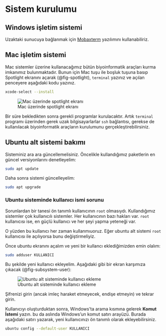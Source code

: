 # Sistem kurulumu


## Windows işletim sistemi

Uzaktaki sunucuya bağlanmak için [Mobaxterm](https://mobaxterm.mobatek.net/) yazılımını kullanabiliriz.


## Mac işletim sistemi

Mac sistemler üzerine kullanacağımız bütün biyoinformatik araçları kurma imkanımız bulunmaktadır. Bunun için Mac tuşu ile boşluk tuşuna basıp Spotlight ekranını açarak (@fig-spotlight),  `terminal` yazınız ve açılan penceyere aşağıdaki kodu yazınız.

```bash
xcode-select --install
```

![Mac üzerinde spotlight ekranı](https://mac.install.guide/assets/images/ruby/find-macos-terminal.png){#fig-spotlight}

Bir süre bekledikten sonra gerekli programlar kurulacaktır. Artık `terminal` programı üzerinden gerek uzak bilgisayarlarlar `ssh` bağlantısı, gerekse de kullanılacak biyoinformatik araçların kurulumunu gerçekleştirebilirsiniz.

## Ubuntu alt sistemi bakımı

Sisteminiz ara ara güncellemelisiniz. Öncelikle kullandığımız paketlerin en güncel versiyonlarını denetleyelim:

```bash
sudo apt update
```

Daha sonra sistemi güncelleyelim:

```bash
sudo apt upgrade
```
### Ubuntu sisteminde kullanıcı ismi sorunu

Sorunlardan bir tanesi ön tanımlı kullanıcının `root` olmasıydı. Kullandığımız sistemler çok kullanıcılı sistemler. Her kullanıcının bazı hakları var. `root` kullanıcısı ise, en güçlü kullanıcı ve her şeyi yapma yeteneği var.

O yüzden bu kullanıcı her zaman kullanmıuoruz. Eğer ubuntu alt sistemi `root` kullanıcısı ile açılıyorsa bunu değiştirmeliyiz.

Önce ubuntu ekranını açalım ve yeni bir kullancı eklediğimizden emin olalım:

```bash
sudo adduser KULLANICI
``` 

Bu şekilde yeni kullanıcı ekleyelim. Aşağıdaki gibi bir ekran karşımıza çıkacak (@fig-subsystem-user):

![Ubuntu alt sisteminde kullanıcı ekleme](https://www.tenforums.com/attachments/tutorials/226571d1551986837-add-user-windows-subsystem-linux-wsl-distro-windows-10-a-add_user_to_wsl_distro_as_sudo.png?s=592aa6b59c0251c1bc67aa357234a02c){#fig-subsystem-user}

Şifrenizi girin (ancak imleç haraket etmeyecek, endişe etmeyin) ve tekrar girin.

Kullanıcıyı oluşturduktan sonra, Windows'ta arama kısmına gelerek **Komut İstemi** yazın. bu da aslında Windows'un komut satırı arayüzü. Burada aşağıdaki satırı yazarak, yeni kullanıcınızı ön tanımlı olarak ekleyebilirsiniz.

```bash
ubuntu config --default-user KULLANICI
```